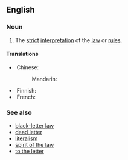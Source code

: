 ==English==

===Noun===
{{en-noun|?}}

# {{lb|en|singulare tantum}} The [[strict]] [[interpretation]] of the [[law]] or [[rule]]s.

====Translations====
{{trans-top|strict interpretation of the law}}
* Chinese:
*: Mandarin: {{t-needed|cmn}}
{{trans-mid}}
* Finnish: {{t-needed|fi}}
* French: {{t-needed|fr}}
{{trans-bottom}}

===See also===
* [[black-letter law]]
* [[dead letter]]
* [[literalism]]
* [[spirit of the law]]
* [[to the letter]]